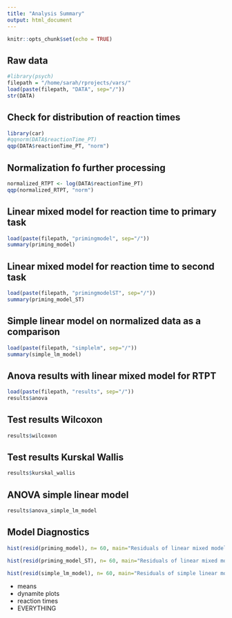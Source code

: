 ```yaml
---
title: "Analysis Summary"
output: html_document
---
```


```r
knitr::opts_chunk$set(echo = TRUE)
```

## Raw data
```r
#library(psych)
filepath = "/home/sarah/rprojects/vars/"
load(paste(filepath, "DATA", sep="/"))
str(DATA)
```

## Check for distribution of reaction times

```r
library(car)
#qqnorm(DATA$reactionTime_PT)
qqp(DATA$reactionTime_PT, "norm")
```

## Normalization fo further processing 

```r
normalized_RTPT <- log(DATA$reactionTime_PT)
qqp(normalized_RTPT, "norm")
```


## Linear mixed model for reaction time to primary task 
```r
load(paste(filepath, "primingmodel", sep="/"))
summary(priming_model)

```

## Linear mixed model for reaction time to second task
```r
load(paste(filepath, "primingmodelST", sep="/"))
summary(priming_model_ST)

```

## Simple linear model on normalized data as a comparison
```r
load(paste(filepath, "simplelm", sep="/"))
summary(simple_lm_model)

```


## Anova results with linear mixed model for RTPT
```r
load(paste(filepath, "results", sep="/"))
results$anova
```

## Test results Wilcoxon
```r
results$wilcoxon
```

## Test results Kurskal Wallis
```r
results$kurskal_wallis
```

## ANOVA simple linear model
```r
results$anova_simple_lm_model
```

## Model Diagnostics
```r
hist(resid(priming_model), n= 60, main="Residuals of linear mixed model of reaction times to PT")
```    

```r
hist(resid(priming_model_ST), n= 60, main="Residuals of linear mixed model of reaction times to ST")
```   

```r
hist(resid(simple_lm_model), n= 60, main="Residuals of simple linear model to normalized RT PT")
```   


* means
* dynamite plots
* reaction times
* EVERYTHING
